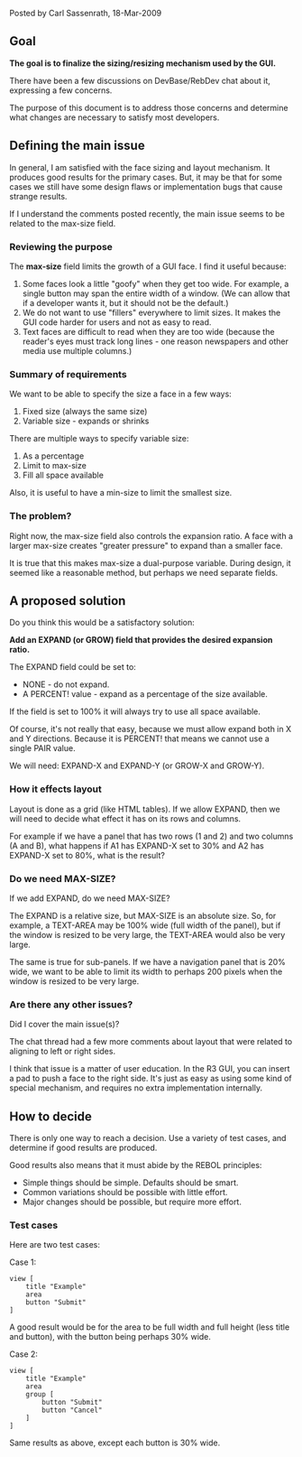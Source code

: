 Posted by Carl Sassenrath, 18-Mar-2009

==Goal==

'''The goal is to finalize the sizing/resizing mechanism used by the GUI.'''

There have been a few discussions on DevBase/RebDev chat about it, expressing a few concerns.

The purpose of this document is to address those concerns and determine what changes are necessary to satisfy most developers.

==Defining the main issue==

In general, I am satisfied with the face sizing and layout mechanism. It produces good results for the primary cases. But, it may be that for some cases we still have some design flaws or implementation bugs that cause strange results.

If I understand the comments posted recently, the main issue seems to be related to the max-size field.

===Reviewing the purpose===

The '''max-size''' field limits the growth of a GUI face. I find it useful because:

#Some faces look a little "goofy" when they get too wide. For example, a single button may span the entire width of a window. (We can allow that if a developer wants it, but it should not be the default.)
#We do not want to use "fillers" everywhere to limit sizes. It makes the GUI code harder for users and not as easy to read.
#Text faces are difficult to read when they are too wide (because the reader's eyes must track long lines - one reason newspapers and other media use multiple columns.)

===Summary of requirements===

We want to be able to specify the size a face in a few ways:

#Fixed size (always the same size)
#Variable size - expands or shrinks

There are multiple ways to specify variable size:

#As a percentage
#Limit to max-size
#Fill all space available

Also, it is useful to have a min-size to limit the smallest size.

===The problem?===

Right now, the max-size field also controls the expansion ratio. A face with a larger max-size creates "greater pressure" to expand than a smaller face.

It is true that this makes max-size a dual-purpose variable. During design, it seemed like a reasonable method, but perhaps we need separate fields.

==A proposed solution==

Do you think this would be a satisfactory solution:

'''Add an EXPAND (or GROW) field that provides the desired expansion ratio.'''

The EXPAND field could be set to:

*NONE - do not expand.
*A PERCENT! value - expand as a percentage of the size available.

If the field is set to 100% it will always try to use all space available.

Of course, it's not really that easy, because we must allow expand both in X and Y directions. Because it is PERCENT! that means we cannot use a single PAIR value.

We will need: EXPAND-X and EXPAND-Y (or GROW-X and GROW-Y).

===How it effects layout===

Layout is done as a grid (like HTML tables). If we allow EXPAND, then we will need to decide what effect it has on its rows and columns.

For example if we have a panel that has two rows (1 and 2) and two columns (A and B), what happens if A1 has EXPAND-X set to 30% and A2 has EXPAND-X set to 80%, what is the result?

===Do we need MAX-SIZE?===

If we add EXPAND, do we need MAX-SIZE?

The EXPAND is a relative size, but MAX-SIZE is an absolute size. So, for example, a TEXT-AREA may be 100% wide (full width of the panel), but if the window is resized to be very large, the TEXT-AREA would also be very large.

The same is true for sub-panels. If we have a navigation panel that is 20% wide, we want to be able to limit its width to perhaps 200 pixels when the window is resized to be very large.

===Are there any other issues?===

Did I cover the main issue(s)?

The chat thread had a few more comments about layout that were related to aligning to left or right sides.

I think that issue is a matter of user education. In the R3 GUI, you can insert a pad to push a face to the right side. It's just as easy as using some kind of special mechanism, and requires no extra implementation internally.

==How to decide==

There is only one way to reach a decision. Use a variety of test cases, and determine if  good results are produced.

Good results also means that it must abide by the REBOL principles:

*Simple things should be simple. Defaults should be smart.
*Common variations should be possible with little effort.
*Major changes should be possible, but require more effort.

===Test cases===

Here are two test cases:

Case 1:

<pre>view [
    title "Example"
    area
    button "Submit"
]
</pre>

A good result would be for the area to be full width and full height (less title and button), with the button being perhaps 30% wide.

Case 2:

<pre>view [
    title "Example"
    area
    group [
        button "Submit"
        button "Cancel"
    ]
]
</pre>

Same results as above, except each button is 30% wide.